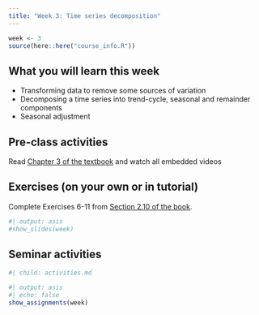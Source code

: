 ```yaml
---
title: "Week 3: Time series decomposition"
---
```


```r
week <- 3
source(here::here("course_info.R"))
```

## What you will learn this week

* Transforming data to remove some sources of variation
* Decomposing a time series into trend-cycle, seasonal and remainder components
* Seasonal adjustment

## Pre-class activities

Read [Chapter 3 of the textbook](https://otexts.com/fpp3/decomposition.html) and watch all embedded videos

## Exercises (on your own or in tutorial)

Complete Exercises 6-11 from [Section 2.10 of the book](https://otexts.com/fpp3/graphics-exercises.html).

<!-- [**Solutions to Exercises**](ex3-sol.qmd) -->

```r
#| output: asis
#show_slides(week)
```

<!-- [**R code used in seminar**](seminar_code.R) -->

## Seminar activities

```r
#| child: activities.md
```

```r
#| output: asis
#| echo: false
show_assignments(week)
```
